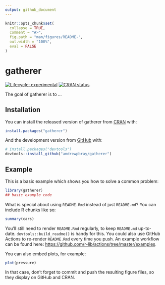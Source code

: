 ```yaml
---
output: github_document
---
```


<!-- README.md is generated from README.Rmd. Please edit that file -->

```r
knitr::opts_chunk$set(
  collapse = TRUE,
  comment = "#>",
  fig.path = "man/figures/README-",
  out.width = "100%",
  eval = FALSE
)
```

# gatherer

<!-- badges: start -->
[![Lifecycle: experimental](https://img.shields.io/badge/lifecycle-experimental-orange.svg)](https://www.tidyverse.org/lifecycle/#experimental)
[![CRAN status](https://www.r-pkg.org/badges/version/gatherer)](https://CRAN.R-project.org/package=gatherer)
<!-- badges: end -->

The goal of gatherer is to ...

## Installation

You can install the released version of gatherer from [CRAN](https://CRAN.R-project.org) with:

``` r
install.packages("gatherer")
```

And the development version from [GitHub](https://github.com/) with:

``` r
# install.packages("devtools")
devtools::install_github("andrewpbray/gatherer")
```
## Example

This is a basic example which shows you how to solve a common problem:

```r
library(gatherer)
## basic example code
```

What is special about using `README.Rmd` instead of just `README.md`? You can include R chunks like so:

```r
summary(cars)
```

You'll still need to render `README.Rmd` regularly, to keep `README.md` up-to-date. `devtools::build_readme()` is handy for this. You could also use GitHub Actions to re-render `README.Rmd` every time you push. An example workflow can be found here: <https://github.com/r-lib/actions/tree/master/examples>.

You can also embed plots, for example:

```r
plot(pressure)
```

In that case, don't forget to commit and push the resulting figure files, so they display on GitHub and CRAN.
